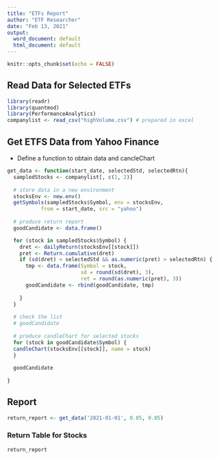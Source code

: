 ---
title: "ETFs Report"
author: "ETF Researcher"
date: "Feb 13, 2021"
output:
  word_document: default
  html_document: default
---

```{r setup, include=FALSE}
knitr::opts_chunk$set(echo = FALSE)
```

## Read Data for Selected ETFs 
```{r message=FALSE, warning=FALSE}
library(readr)
library(quantmod)
library(PerformanceAnalytics)
companylist <- read_csv("highVolume.csv") # prepared in excel

```

## Get ETFS Data from Yahoo Finance

* Define a function to obtain data and cancleChart
```{r}
get_data <- function(start_date, selectedStd, selectedRtn){
  sampledStocks <- companylist[, c(1, 2)]
  
  # store data in a new environment
  stocksEnv <- new.env()
  getSymbols(sampledStocks$Symbol, env = stocksEnv, 
           from = start_date, src = "yahoo")
  
  # produce return report
  goodCandidate <- data.frame()

  for (stock in sampledStocks$Symbol) {
    dret <- dailyReturn(stocksEnv[[stock]])
    pret <- Return.cumulative(dret)
    if (sd(dret) < selectedStd && as.numeric(pret) > selectedRtn) {
      tmp <- data.frame(Symbol = stock, 
                        sd = round(sd(dret), 3), 
                        ret = round(as.numeric(pret), 3))
      goodCandidate <- rbind(goodCandidate, tmp)
      
    }
  }
  
  # check the list
  # goodCandidate
  
  # produce candleChart for selected stocks
  for (stock in goodCandidate$Symbol) {
  candleChart(stocksEnv[[stock]], name = stock)
  }
  
  goodCandidate
  
}
```
## Report
```{r message=FALSE, warning=FALSE}
return_report <- get_data('2021-01-01', 0.05, 0.05)
```

### Return Table for Stocks
```{r}
return_report
```